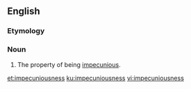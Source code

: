 ==English==

===Etymology===
{{suffix|en|impecunious|ness}}

===Noun===
{{en-noun|-}}

# The property of being [[impecunious]].

[[et:impecuniousness]]
[[ku:impecuniousness]]
[[vi:impecuniousness]]